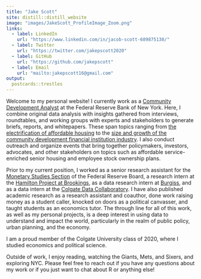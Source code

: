 ```yaml
---
title: "Jake Scott"
site: distill::distill_website
image: "images/JakeScott_ProfileImage_Zoom.png"
links:
  - label: LinkedIn
    url: "https://www.linkedin.com/in/jacob-scott-689875130/"
  - label: Twitter
    url: "https://twitter.com/jakepscott2020"
  - label: GitHub
    url: "https://github.com/jakepscott"
  - label: Email
    url: "mailto:jakepscott16@gmail.com"
output:
  postcards::trestles 
---
```


Welcome to my personal website! I currently work as a [Community Development Analyst](https://www.newyorkfed.org/outreach-and-education/staff) at the Federal Reserve Bank of New York. Here, I combine original data analysis with insights gathered from interviews, roundtables, and working groups with experts and stakeholders to generate briefs, reports, and whitepapers. These span topics ranging from [the electrification of affordable housing](https://www.newyorkfed.org/outreach-and-education/climate/fed-affordable-housing-and-energy-transition) to the [size and growth of the community development financial institution industry](https://www.newyorkfed.org/outreach-and-education/household-financial-stability/sizing-the-cdfi-market-understanding-industry-growth). I also conduct outreach and organize events that bring together policymakers, investors, advocates, and other stakeholders on topics such as affordable service-enriched senior housing and employee stock ownership plans. 


Prior to my current position, I worked as a senior research assistant for the [Monetary Studies Section](https://www.federalreserve.gov/econres/mams-staff.htm) of the Federal Reserve Board, a research intern at the [Hamilton Project at Brookings](https://www.hamiltonproject.org/), as a data research intern at [Burgiss](https://www.burgiss.com/), and as a data intern at the [Colgate Data Collaboratory](https://www.colgate.edu/about/campus-services-and-resources/data-science-collaboratory). I have also published academic research as a research assistant and coauthor, done work raising money as a student caller, knocked on doors as a political canvasser, and taught students as an economics tutor. The through line for all of this work, as well as my personal projects, is a deep interest in using data to understand and impact the world, particularly in the realm of public policy, urban planning, and the economy. 

I am a proud member of the Colgate University class of 2020, where I studied economics and political science.

Outside of work, I enjoy reading, watching the Giants, Mets, and Sixers, and exploring NYC. Please feel free to reach out if you have any questions about my work or if you just want to chat about R or anything else!
